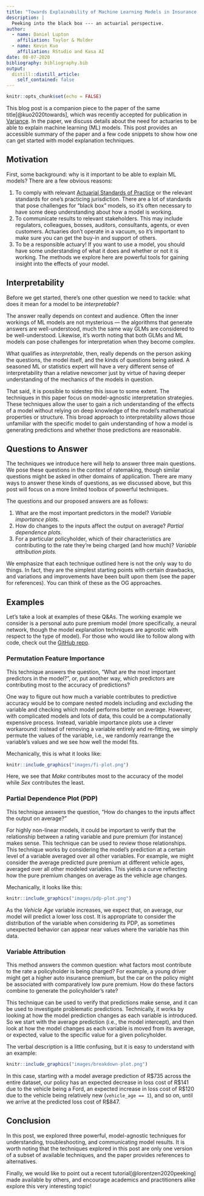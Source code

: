 ```yaml
---
title: "Towards Explainability of Machine Learning Models in Insurance Pricing"
description: |
  Peeking into the black box --- an actuarial perspective.
author:
  - name: Daniel Lupton
    affiliation: Taylor & Mulder
  - name: Kevin Kuo
    affiliation: RStudio and Kasa AI
date: 08-07-2020
bibliography: bibliography.bib
output:
  distill::distill_article:
    self_contained: false
---
```


```r
knitr::opts_chunk$set(echo = FALSE)
```

This blog post is a companion piece to the paper of the same title[@kuo2020towards],
which was recently accepted for publication in [Variance](https://www.variancejournal.org/).
In the paper, we discuss details about the need for actuaries to be able to explain 
machine learning (ML) models. This post provides an accessible summary of the paper and
a few code snippets to show how one can get started with model explanation techniques.

## Motivation

First, some background: why is it important to be able to explain ML models?
There are a few obvious reasons:

1. To comply with relevant [Actuarial Standards of Practice](http://www.actuarialstandardsboard.org/standards-of-practice/)
or the relevant standards for one's practicing jurisdiction. There are a lot of 
standards that pose challenges for "black box" models, so it’s often necessary to 
have some deep understanding about how a model is working.
2. To communicate results to relevant stakeholders. This may include regulators,
colleagues, bosses, auditors, consultants, agents, or even customers. Actuaries
don’t operate in a vacuum, so it’s important to make sure you can get the buy-in
and support of others.
3. To be a responsible actuary! If you want to use a model, you should have some
understanding of what it does and whether or not it is working. The methods we 
explore here are powerful tools for gaining insight into the effects of your model.

## Interpretability

Before we get started, there’s one other question we need to tackle: what does it
mean for a model to be *interpretable*?

The answer really depends on context and audience. Often the inner workings of
ML models are not mysterious --- the algorithms that generate answers
are well-understood, much the same way GLMs are considered to be well-understood.
Likewise, it’s worth noting that both GLMs and ML models can pose challenges for 
interpretation when they become complex.

What qualifies as *interpretable*, then, really depends on the person asking the
questions, the model itself, and the kinds of questions being asked. A seasoned
ML or statistics expert will have a very different sense of interpretability than 
a relative newcomer just by virtue of having deeper understanding of the 
mechanics of the models in question.

That said, it is possible to sidestep this issue to some extent. The techniques
in this paper focus on model-agnostic interpretation strategies. These techniques
allow the user to gain a rich understanding of the effects of a model without 
relying on deep knowledge of the model’s mathematical properties or structure. 
This broad approach to interpretability allows those unfamiliar with the specific
model to gain understanding of how a model is generating predictions and whether 
those predictions are reasonable.

## Questions to Answer

The techniques we introduce here will help to answer three main questions. We 
pose these questions in the context of ratemaking, though similar questions might
be asked in other domains of application. There are many ways to answer these 
kinds of questions, as we discussed above, but this post will focus on a more 
limited toolbox of powerful techniques.

The questions and our proposed answers are as follows:

1. What are the most important predictors in the model? *Variable importance
plots.*
2. How do changes to the inputs affect the output on average? *Partial 
dependence plots.*
3. For a particular policyholder, which of their characteristics are contributing 
to the rate they’re being charged (and how much)? *Variable attribution plots.*

We emphasize that each technique outlined here is not the only way to do things.
In fact, they are the simplest starting points with certain drawbacks, and variations
and improvements have been built upon them (see the paper for references). You 
can think of these as the OG approaches.

## Examples

Let's take a look at examples of these Q&As. The working example we consider is a
personal auto pure premium model (more specifically, a neural network, though the
model explanation techniques are agnostic with respect to the type of model). For 
those who would like to follow along with code, check out the [GitHub repo](https://github.com/kasaai/explain-ml-demo).

### Permutation Feature Importance

This technique answers the question, "What are the most important predictors in
the model?", or, put another way, which predictors are contributing most to the 
accuracy of predictions?

One way to figure out how much a variable contributes to predictive accuracy 
would be to compare nested models including and excluding the variable and checking
which model performs better on average. However, with complicated models and lots 
of data, this could be a computationally expensive process. Instead, variable 
importance plots use a clever workaround: instead of removing a variable entirely
and re-fitting, we simply permute the values of the variable, i.e., we randomly
rearrange the variable’s values and we see how well the model fits.

Mechanically, this is what it looks like:

```r
knitr::include_graphics("images/fi-plot.png")
```

Here, we see that *Make* contributes most to the accuracy 
of the model while *Sex* contributes the least.

### Partial Dependence Plot (PDP)

This technique answers the question, "How do changes to the inputs affect the 
output on average?"

For highly non-linear models, it could be important to verify that the relationship
between a rating variable and pure premium (for instance) makes sense. This
technique can be used to review those relationships. This technique works by 
considering the model’s prediction at a certain level of a variable averaged over
all other variables. For example, we might consider the average predicted pure 
premium at different vehicle ages, averaged over all other modeled variables. 
This yields a curve reflecting how the pure premium changes on average as the 
vehicle age changes.

Mechanically, it looks like this:

```r
knitr::include_graphics("images/pdp-plot.png")
```

As the *Vehicle Age* variable increases, we expect that, on average, our model
will predict a lower loss cost. It is appropriate to consider the distribution
of the variable when considering its PDP, as sometimes unexpected behavior
can appear near values where the variable has thin data.

### Variable Attribution

This method answers the common question: what factors most contribute to the rate 
a policyholder is being charged? For example, a young driver might get a higher
auto insurance premium, but the car on the policy might be associated with 
comparatively low pure premium. How do these factors combine to generate the 
policyholder’s rate?

This technique can be used to verify that predictions make sense, and it can be 
used to investigate problematic predictions. Technically, it works by looking at
how the model prediction changes as each variable is introduced. So we start with 
the average prediction (i.e., the model intercept), and then look at how the 
model changes as each variable is moved from its average, or expected, value to the
specific value for a given policyholder.

The verbal description is a little confusing, but it is easy to understand with 
an example:

```r
knitr::include_graphics("images/breakdown-plot.png")
```

In this case, starting with a model average prediction of R$735 across the entire
dataset, our policy has an expected decrease in loss cost of R$141 due to the vehicle
being a Ford, an expected
increase in loss cost of R$120 due to the vehicle being relatively new (`vehicle_age == 1`), 
and so on, until we arrive at the predicted loss
cost of R$847.

## Conclusion

In this post, we explored three powerful, model-agnostic techniques for 
understanding, troubleshooting, and communicating model results. It is worth 
noting that the techniques explored in this post are only one version of a subset 
of available techniques, and the paper provides references to alternatives.

Finally, we would like to point out a recent tutorial[@lorentzen2020peeking] made 
available by others, and encourage academics and practitioners alike explore this
very interesting topic!
